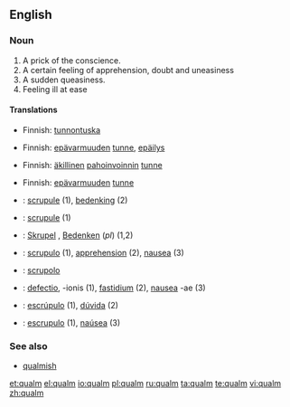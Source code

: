 {{see|Qualm}}
==English==

===Noun===
{{en-noun}}

# A prick of the conscience.
# A certain feeling of apprehension, doubt and uneasiness
# A sudden queasiness.
# Feeling ill at ease

====Translations====
{{trans-top|A prick of the conscience}}
*Finnish: [[tunnontuska]]
{{trans-mid}}
{{trans-bottom}}

{{trans-top|A certain feeling of apprehension, doubt and uneasiness}}
*Finnish: [[epävarmuus|epävarmuuden]] [[tunne]], [[epäilys]]
{{trans-mid}}
{{trans-bottom}}

{{trans-top|A sudden queasiness}}
*Finnish: [[äkillinen]] [[pahoinvointi|pahoinvoinnin]] [[tunne]]
{{trans-mid}}
{{trans-bottom}}

{{trans-top|Feeling ill at ease}}
*Finnish: [[epävarmuus|epävarmuuden]] [[tunne]]
{{trans-mid}}
{{trans-bottom}}

{{checktrans-top|}}
*{{ttbc|Dutch}}: [[scrupule]] {{f}} (1), [[bedenking]] {{f}} (2)
*{{ttbc|French}}: [[scrupule]] (1)
*{{ttbc|German}}: [[Skrupel]] {{m}}, [[Bedenken]] {{n}} (''pl'') (1,2)
*{{ttbc|Interlingua}}: [[scrupulo]] (1), [[apprehension]] (2), [[nausea]] (3)
{{trans-mid}}
*{{ttbc|Italian}}: [[scrupolo]]
*{{ttbc|Latin}}: [[defectio]], -ionis (1), [[fastidium]] (2), [[nausea]] -ae (3)
*{{ttbc|Portuguese}}: [[escrúpulo]] (1), [[dúvida]] (2)
*{{ttbc|Spanish}}: [[escrupulo]] (1), [[naúsea]] (3)
{{trans-bottom}}

===See also===
*[[qualmish]]

[[et:qualm]]
[[el:qualm]]
[[io:qualm]]
[[pl:qualm]]
[[ru:qualm]]
[[ta:qualm]]
[[te:qualm]]
[[vi:qualm]]
[[zh:qualm]]